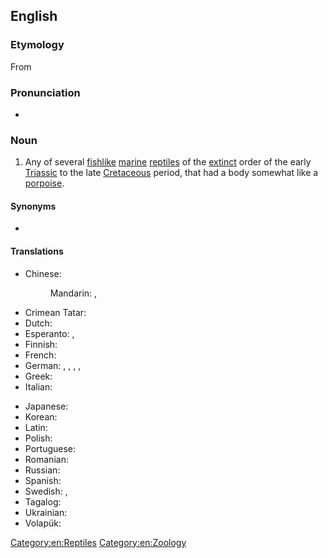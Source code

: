 ==English==
{{wikipedia}}

===Etymology===
From {{bor|en|mul|Ichthyosaurus}}

===Pronunciation===
* {{IPA|en|/ˈɪkθiəsɔːɹ/}}

===Noun===
{{en-noun}}

# Any of several [[fishlike]] [[marine]] [[reptile]]s of the [[extinct]] order {{taxlink|Ichthyosauria|order|noshow=1}} of the early [[Triassic]] to the late [[Cretaceous]] period, that had a body somewhat like a [[porpoise]]. {{defdate|from c. 1830}}

====Synonyms====
* {{l|en|ichthyosaurus}}

====Translations====
{{trans-top|extinct reptile}}
* Chinese:
*: Mandarin: {{t+|cmn|魚龍|sc=Hani}}, {{t+|cmn|鱼龙|tr=yúlóng|sc=Hani}}
* Crimean Tatar: {{t|crh|ihtiozavr}}
* Dutch: {{t|nl|ichthyosauriër|m}}
* Esperanto: {{t|eo|iĥtiosaŭro}}, {{t|eo|iktiosaŭro}}
* Finnish: {{t+|fi|kalalisko}}
* French: {{t+|fr|ichtyosaure|m}}
* German: {{t|de|Fischechse|f}}, {{t|de|Fischeidechse|f}}, {{t|de|Fischsaurier|m}}, {{t+|de|Ichthyosaurier|m}}, {{t|de|Ichthyosaurus|m}}
* Greek: {{t+|el|ιχθυόσαυρος|m}}
* Italian: {{t|it|ittiosauro|m}}
{{trans-mid}}
* Japanese: {{t+|ja|魚竜|tr=ぎょりゅう, gyoryū||sc=Jpan}}
* Korean: {{t|ko|어룡}}
* Latin: {{t|la|ichthyosaurus}}
* Polish: {{t|pl|ichtiozaur|m}}
* Portuguese: {{t|pt|ictiossauro|m}}
* Romanian: {{t+|ro|ihtiozaur|m}}
* Russian: {{t+|ru|ихтиоза́вр|m}}
* Spanish: {{t+|es|ictiosaurio|m}}
* Swedish: {{t+|sv|fisködla|c}}, {{t|sv|ichthyosaurie|c}}
* Tagalog: {{t|tl|isdambayawak}}
* Ukrainian: {{t|uk|іхтіоза́вр|m}}
* Volapük: {{t|vo|liktiosaur}}
{{trans-bottom}}

[[Category:en:Reptiles]]
[[Category:en:Zoology]]